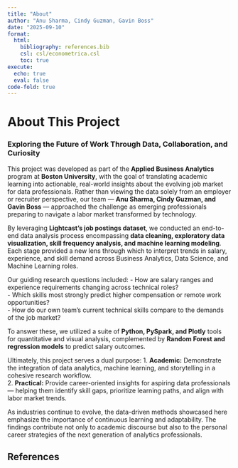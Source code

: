```yaml
---
title: "About"
author: "Anu Sharma, Cindy Guzman, Gavin Boss"
date: "2025-09-10"
format:
  html:
    bibliography: references.bib
    csl: csl/econometrica.csl
    toc: true
execute:
  echo: true
  eval: false
code-fold: true
---
```


# About This Project
### Exploring the Future of Work Through Data, Collaboration, and Curiosity

This project was developed as part of the **Applied Business Analytics** program at **Boston University**, with the goal of translating academic learning into actionable, real-world insights about the evolving job market for data professionals. Rather than viewing the data solely from an employer or recruiter perspective, our team — **Anu Sharma, Cindy Guzman, and Gavin Boss** — approached the challenge as emerging professionals preparing to navigate a labor market transformed by technology.

By leveraging **Lightcast’s job postings dataset**, we conducted an end-to-end data analysis process encompassing **data cleaning, exploratory data visualization, skill frequency analysis, and machine learning modeling**. Each stage provided a new lens through which to interpret trends in salary, experience, and skill demand across Business Analytics, Data Science, and Machine Learning roles.

Our guiding research questions included:
- How are salary ranges and experience requirements changing across technical roles?  
- Which skills most strongly predict higher compensation or remote work opportunities?  
- How do our own team’s current technical skills compare to the demands of the job market?  

To answer these, we utilized a suite of **Python, PySpark, and Plotly** tools for quantitative and visual analysis, complemented by **Random Forest and regression models** to predict salary outcomes.  

Ultimately, this project serves a dual purpose:
1. **Academic:** Demonstrate the integration of data analytics, machine learning, and storytelling in a cohesive research workflow.  
2. **Practical:** Provide career-oriented insights for aspiring data professionals — helping them identify skill gaps, prioritize learning paths, and align with labor market trends.  

As industries continue to evolve, the data-driven methods showcased here emphasize the importance of continuous learning and adaptability. The findings contribute not only to academic discourse but also to the personal career strategies of the next generation of analytics professionals.

## References
